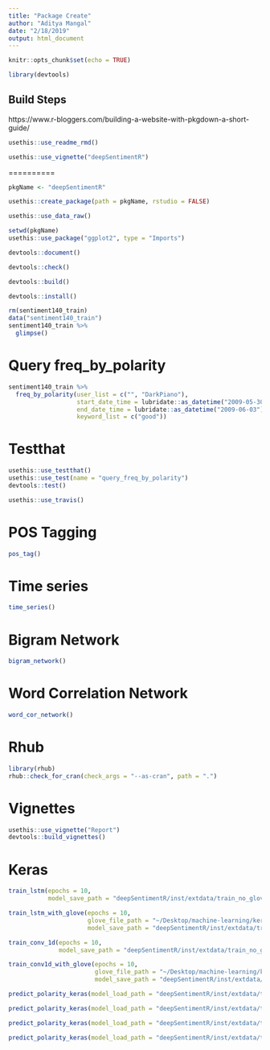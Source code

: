 ```yaml
---
title: "Package Create"
author: "Aditya Mangal"
date: "2/18/2019"
output: html_document
---
```


```r
knitr::opts_chunk$set(echo = TRUE)
```

```r
library(devtools)
```

## Build Steps

https://www.r-bloggers.com/building-a-website-with-pkgdown-a-short-guide/

```r
usethis::use_readme_rmd()
```

```r
usethis::use_vignette("deepSentimentR")
```


==========

```r
pkgName <- "deepSentimentR"
```
```r
usethis::create_package(path = pkgName, rstudio = FALSE)
```
```r
usethis::use_data_raw()
```
```r
setwd(pkgName)
usethis::use_package("ggplot2", type = "Imports")
```

```r
devtools::document()
```

```r
devtools::check()
```

```r
devtools::build()
```

```r
devtools::install()
```

```r
rm(sentiment140_train)
data("sentiment140_train")
sentiment140_train %>% 
  glimpse()
```

# Query freq_by_polarity


```r
sentiment140_train %>% 
  freq_by_polarity(user_list = c("", "DarkPiano"), 
                   start_date_time = lubridate::as_datetime("2009-05-30"),
                   end_date_time = lubridate::as_datetime("2009-06-03"),
                   keyword_list = c("good"))
```

# Testthat

```r
usethis::use_testthat()
usethis::use_test(name = "query_freq_by_polarity")
devtools::test()
```

```r
usethis::use_travis()
```

# POS Tagging

```r
pos_tag()
```

# Time series

```r
time_series()
```

# Bigram Network

```r
bigram_network()
```

# Word Correlation Network

```r
word_cor_network()
```

# Rhub

```r
library(rhub)
rhub::check_for_cran(check_args = "--as-cran", path = ".")
```

# Vignettes

```r
usethis::use_vignette("Report")
devtools::build_vignettes()
```


# Keras

```r
train_lstm(epochs = 10,
           model_save_path = "deepSentimentR/inst/extdata/train_no_glove_lstm.rds")
```
```r
train_lstm_with_glove(epochs = 10,
                      glove_file_path = "~/Desktop/machine-learning/keras/glove.6B/glove.6B.100d.txt",
                      model_save_path = "deepSentimentR/inst/extdata/train_glove_lstm.rds")
```

```r
train_conv_1d(epochs = 10,
              model_save_path = "deepSentimentR/inst/extdata/train_no_glove_conv_1d.rds")
```

```r
train_conv1d_with_glove(epochs = 10,
                        glove_file_path = "~/Desktop/machine-learning/keras/glove.6B/glove.6B.100d.txt",
                        model_save_path = "deepSentimentR/inst/extdata/train_glove_conv_1d.rds")
```

```r
predict_polarity_keras(model_load_path = "deepSentimentR/inst/extdata/train_no_glove_lstm.rds")
```


```r
predict_polarity_keras(model_load_path = "deepSentimentR/inst/extdata/train_glove_lstm.rds")
```

```r
predict_polarity_keras(model_load_path = "deepSentimentR/inst/extdata/train_no_glove_conv_1d.rds")
```

```r
predict_polarity_keras(model_load_path = "deepSentimentR/inst/extdata/train_glove_conv_1d.rds")
```



